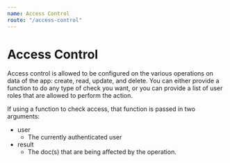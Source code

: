 ```yaml
---
name: Access Control
route: "/access-control"
---
```


# Access Control

Access control is allowed to be configured on the various operations on data of the app: create, read, update, and delete.
You can either provide a function to do any type of check you want, or you can provide a list of user roles that are allowed to
perform the action.

If using a function to check access, that function is passed in two arguments:

- user
  - The currently authenticated user
- result
  - The doc(s) that are being affected by the operation.
